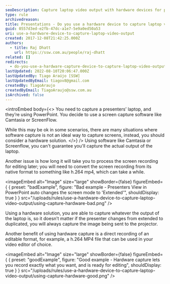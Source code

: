 ```yaml
---
seoDescription: Capture laptop video output with hardware devices for precise and efficient presentations.
type: rule
archivedreason:
title: Presentations - Do you use a hardware device to capture laptop video output?
guid: 0557d3ed-e2fb-47dc-a1e7-5e9a0ed50a53
uri: use-a-hardware-device-to-capture-laptop-video-output
created: 2017-12-08T21:42:25.000Z
authors:
  - title: Raj Dhatt
    url: https://ssw.com.au/people/raj-dhatt
related: []
redirects:
  - do-you-use-a-hardware-capture-device-to-capture-laptop-video-output
lastUpdated: 2022-08-10T20:06:47.000Z
lastUpdatedBy: Tiago Araújo [SSW]
lastUpdatedByEmail: tiagov8@gmail.com
createdBy: TiagoAraujo
createdByEmail: TiagoAraujo@ssw.com.au
isArchived: false
---
```


<introEmbed
  body={<>
You need to capture a presenters’ laptop, and they’re using PowerPoint. You decide to use a screen capture software like Camtasia or ScreenFlow.

While this may be ok in some scenarios, there are many situations where software capture is not an ideal way to capture screens, instead, you should consider a hardware solution.
  </>}
/>
Using software like Camtasia or Screenflow, you can't guarantee you'll capture the actual output of the laptop.

Another issue is how long it will take you to process the screen recording for editing later; you will need to convert the screen recording from its native format to something like h.264 mp4, which can take a while.

<imageEmbed
  alt="Image"
  size="large"
  showBorder={false}
  figureEmbed={ {
    preset: "badExample",
    figure: "Bad example - Presenters View in PowerPoint auto changes the screen mode to 'Extended'",
    shouldDisplay: true
  } }
  src="/uploads/rules/use-a-hardware-device-to-capture-laptop-video-output/using-capture-hardware-bad.png"
/>


Using a hardware solution, you are able to capture whatever the output of the laptop is, so it doesn’t matter if the presenter changes from extended to duplicated, you will always capture the image being sent to the projector.

Another benefit of using hardware capture is a direct recording of an editable format, for example, a h.264 MP4 file that can be used in your video editor of choice.

<imageEmbed
  alt="Image"
  size="large"
  showBorder={false}
  figureEmbed={ {
    preset: "goodExample",
    figure: "Good example - Hardware capture lets you record exactly what you want, and is ready for editing",
    shouldDisplay: true
  } }
  src="/uploads/rules/use-a-hardware-device-to-capture-laptop-video-output/using-capture-hardware-good.png"
/>
